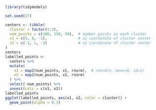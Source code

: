 ```r
library(tidymodels)

set.seed(27)

centers <- tibble(
  cluster = factor(1:3), 
  num_points = c(100, 150, 50),  # number points in each cluster
  x1 = c(5, 0, -3),              # x1 coordinate of cluster center
  x2 = c(-1, 1, -2)              # x2 coordinate of cluster center
)
centers
labelled_points <- 
  centers %>%
  mutate(
    x1 = map2(num_points, x1, rnorm),  # rnorm(n, mean=0, sd=1) 
    x2 = map2(num_points, x2, rnorm)
  ) %>% 
  select(-num_points) %>% 
  unnest(cols = c(x1, x2))
labelled_points
ggplot(labelled_points, aes(x1, x2, color = cluster)) +
  geom_point(alpha = 0.3)
```
